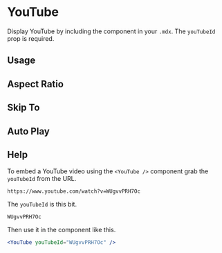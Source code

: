 

<Meta title="Components/YouTube" component={YouTube} />

# YouTube

Display YouTube by including the component in your `.mdx`. The `youTubeId` prop is required.

<ArgsTable of={YouTube} />

## Usage

<Canvas>
  <Story name="usage">
    <YouTube youTubeId="mM5_T-F1Yn4" />
  </Story>
</Canvas>

## Aspect Ratio

<Canvas>
  <Story name="aspectRatio">
    <YouTube youTubeId="mM5_T-F1Yn4" aspectRatio="4:3" />
  </Story>
</Canvas>

## Skip To

<Canvas>
  <Story name="skipTo">
    <YouTube youTubeId="PS2784YfPpw" skipTo={{ h: 0, m: 38, s: 44 }} />
  </Story>
</Canvas>

## Auto Play

<Canvas>
  <Story name="autoPlay">
    <YouTube youTubeId="PS2784YfPpw" autoPlay="true" />
  </Story>
</Canvas>

## Help

<Story name="help" />

To embed a YouTube video using the `<YouTube />` component grab the `youTubeId` from the URL.

```
https://www.youtube.com/watch?v=WUgvvPRH7Oc
```

The `youTubeId` is this bit.

```
WUgvvPRH7Oc
```

Then use it in the component like this.

```jsx
<YouTube youTubeId="WUgvvPRH7Oc" />
```

